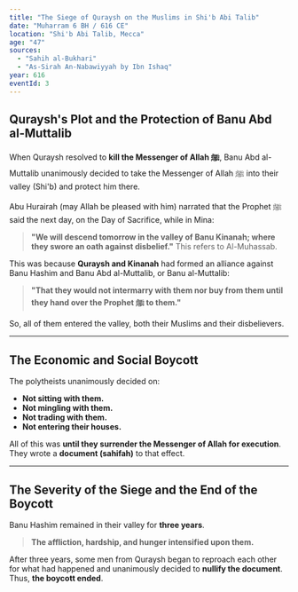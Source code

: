 ```yaml
---
title: "The Siege of Quraysh on the Muslims in Shi'b Abi Talib"
date: "Muharram 6 BH / 616 CE"
location: "Shi'b Abi Talib, Mecca"
age: "47"
sources:
  - "Sahih al-Bukhari"
  - "As-Sirah An-Nabawiyyah by Ibn Ishaq"
year: 616
eventId: 3
---
```


## Quraysh's Plot and the Protection of Banu Abd al-Muttalib

When Quraysh resolved to **kill the Messenger of Allah ﷺ**, Banu Abd al-Muttalib unanimously decided to take the Messenger of Allah ﷺ into their valley (Shi'b) and protect him there.

Abu Hurairah (may Allah be pleased with him) narrated that the Prophet ﷺ said the next day, on the Day of Sacrifice, while in Mina:
> **"We will descend tomorrow in the valley of Banu Kinanah; where they swore an oath against disbelief."** This refers to Al-Muhassab.

This was because **Quraysh and Kinanah** had formed an alliance against Banu Hashim and Banu Abd al-Muttalib, or Banu al-Muttalib:
> **"That they would not intermarry with them nor buy from them until they hand over the Prophet ﷺ to them."**

So, all of them entered the valley, both their Muslims and their disbelievers.

---

## The Economic and Social Boycott

The polytheists unanimously decided on:
* **Not sitting with them.**
* **Not mingling with them.**
* **Not trading with them.**
* **Not entering their houses.**

All of this was **until they surrender the Messenger of Allah for execution**. They wrote a **document (sahifah)** to that effect.

---

## The Severity of the Siege and the End of the Boycott

Banu Hashim remained in their valley for **three years**.
> **The affliction, hardship, and hunger intensified upon them.**

After three years, some men from Quraysh began to reproach each other for what had happened and unanimously decided to **nullify the document**. Thus, **the boycott ended**.
